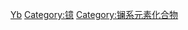 {{Commonscat|Ytterbium compounds}}

[[Category:依元素分類的化合物|Yb]]
[[Category:镱|Category:镱]]
[[Category:镧系元素化合物|Category:镧系元素化合物]]